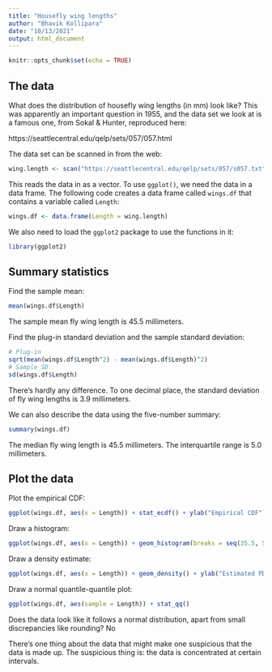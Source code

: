 ```yaml
---
title: "Housefly wing lengths"
author: "Bhavik Kollipara"
date: "10/13/2021"
output: html_document
---
```


```r
knitr::opts_chunk$set(echo = TRUE)
```

## The data

What does the distribution of housefly wing lengths (in mm) look like? This was apparently an important question in 1955, and the data set we look at is a famous one, from Sokal & Hunter, reproduced here:

https://seattlecentral.edu/qelp/sets/057/057.html

The data set can be scanned in from the web:

```r
wing.length <- scan("https://seattlecentral.edu/qelp/sets/057/s057.txt")
```

This reads the data in as a vector. To use `ggplot()`, we need the data in a data frame. The following code creates a data frame called `wings.df` that contains a variable called `Length`:

```r
wings.df <- data.frame(Length = wing.length)
```

We also need to load the `ggplot2` package to use the functions in it:

```r
library(ggplot2)
```



## Summary statistics

Find the sample mean:

```r
mean(wings.df$Length)
```

The sample mean fly wing length is 45.5 millimeters.

Find the plug-in standard deviation and the sample standard deviation:

```r
# Plug-in
sqrt(mean(wings.df$Length^2) - mean(wings.df$Length)^2)
# Sample SD
sd(wings.df$Length)
```

There's hardly any difference. To one decimal place, the standard deviation of fly wing lengths is 3.9 millimeters.

We can also describe the data using the five-number summary:

```r
summary(wings.df)
```

The median fly wing length is 45.5 millimeters. The interquartile range is 5.0 millimeters.



## Plot the data

Plot the empirical CDF:

```r
ggplot(wings.df, aes(x = Length)) + stat_ecdf() + ylab("Empirical CDF")
```

Draw a histogram:

```r
ggplot(wings.df, aes(x = Length)) + geom_histogram(breaks = seq(35.5, 55.5, 1))
```

Draw a density estimate:

```r
ggplot(wings.df, aes(x = Length)) + geom_density() + ylab("Estimated PDF")
```

Draw a normal quantile-quantile plot:

```r

ggplot(wings.df, aes(sample = Length)) + stat_qq()
```

Does the data look like it follows a normal distribution, apart from small discrepancies like rounding? No

There's one thing about the data that might make one suspicious that the data is made up. The suspicious thing is: the data is concentrated at certain intervals.




